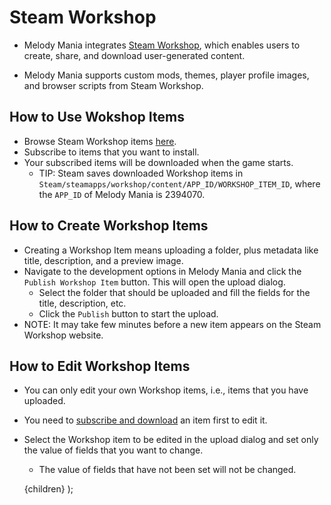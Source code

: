 
# Steam Workshop
- Melody Mania integrates [Steam Workshop](https://steamcommunity.com/app/2394070/workshop/),
which enables users to create, share, and download user-generated content.

- Melody Mania supports custom mods, themes, player profile images, and browser scripts
from Steam Workshop.

## <span id="how-to-use-workshop-items">How to Use Wokshop Items</span>
- Browse Steam Workshop items [here](https://steamcommunity.com/workshop/browse/?appid=2394070).
- Subscribe to items that you want to install.
- Your subscribed items will be downloaded when the game starts.
    - TIP: Steam saves downloaded Workshop items in `Steam/steamapps/workshop/content/APP_ID/WORKSHOP_ITEM_ID`, where the `APP_ID` of Melody Mania is 2394070.

## How to Create Workshop Items
- Creating a Workshop Item means uploading a folder,
  plus metadata like title, description, and a preview image.
- Navigate to the development options in Melody Mania and click the `Publish Workshop Item` button. This will open the upload dialog.
    - Select the folder that should be uploaded and fill the fields for the title, description, etc.
    - Click the `Publish` button to start the upload.
- NOTE: It may take few minutes before a new item appears on the Steam Workshop website.

## How to Edit Workshop Items
- You can only edit your own Workshop items, i.e., items that you have uploaded.
- You need to [subscribe and download](#how-to-use-workshop-items) an item first to edit it.
- Select the Workshop item to be edited in the upload dialog and set only the value of fields that you want to change.
    - The value of fields that have not been set will not be changed.

    <MdxLayoutComponent>{children}</MdxLayoutComponent>
);
